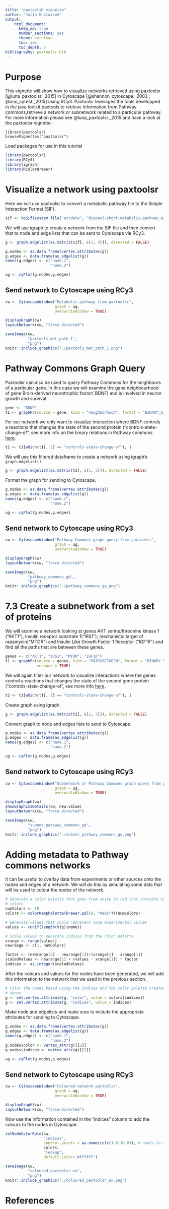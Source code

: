 ```yaml
---
title: "paxtoolsR vignette"
author: "Julia Gustavsen"
output: 
    html_document:
      keep_md: true
      number_sections: yes
      theme: cerulean
      toc: yes
      toc_depth: 6 
bibliography: paxtoolsr.bib
---
```

# Purpose

This vignette will show how to visualize networks retrieved using paxtoolsr [@luna_paxtoolsr:_2015] in Cytoscape [@shannon_cytoscape:_2003 ; @ono_cyrest:_2015] using RCy3. Paxtoolsr leverages the tools developped in the java toolkit paxtools to retrieve information from Pathway commons,retrieve a network or subnetwork related to a particular pathway. For more information please see @luna_paxtoolsr:_2015 and have a look at the paxtoolsr vignette:

```
library(paxtoolsr)
browseVignettes("paxtoolsr")
```

Load packages for use in this tutorial
```r
library(paxtoolsr)
library(RCy3)
library(igraph)
library(RColorBrewer)
```

# Visualize a network using paxtoolsr

Here we will use paxtoolsr to convert a metabolic pathway file to the Simple Interaction Format (SIF). 
```r
sif <- toSif(system.file("extdata", "biopax3-short-metabolic-pathway.owl", package = "paxtoolsr"))
```
We will use igraph to create a network from the SIF file and then convert that to node and edge lists that can be sent to Cytoscape via RCy3. 
```r
g <- graph.edgelist(as.matrix(sif[, c(1, 3)]), directed = FALSE)

g.nodes <- as.data.frame(vertex.attributes(g))
g.edges <- data.frame(as_edgelist(g))
names(g.edges) <- c("name.1",
                    "name.2")

ug <- cyPlot(g.nodes,g.edges)
```

## Send network to Cytoscape using RCy3

```r
cw <- CytoscapeWindow("Metabolic pathway from paxtoolsr",
                      graph = ug,
                      overwriteWindow = TRUE)
```

```r
displayGraph(cw)
layoutNetwork(cw, "force-directed")
```

```r
saveImage(cw,
          "paxtools_met_path_1",
          "png")
knitr::include_graphics("./paxtools_met_path_1.png")
```

# Pathway Commons Graph Query

Paxtoolsr can also be used to query Pathway Commons for the neighbours of a particular gene. In this case we will examine the gene neighbourhood of gene Brain-derived neurotrophic factor( BDNF) and is involved in neuron growth and survival. 
```r
gene <- "BDNF"
t1 <- graphPc(source = gene, kind = "neighborhood", format = "BINARY_SIF", verbose = TRUE)
```
For our network we only want to visualize interaction where BDNF controls a reactions that changes the state of the second protein ("controls-state-change-of", see more info on the binary relations in Pathway commons [here](http://www.pathwaycommons.org/pc2/formats).  
```r
t2 <- t1[which(t1[, 2] == "controls-state-change-of"), ]
```
We will use this filtered dataframe to create a network using igraph's `graph.edgelist()`
```r
g <- graph.edgelist(as.matrix(t2[, c(1, 3)]), directed = FALSE)
```
Format the graph for sending to Cytoscape.
```r
g.nodes <- as.data.frame(vertex.attributes(g))
g.edges <- data.frame(as_edgelist(g))
names(g.edges) <- c("name.1",
                    "name.2")

ug <- cyPlot(g.nodes,g.edges)
```

## Send network to Cytoscape using RCy3

```r
cw <- CytoscapeWindow("Pathway Commons graph query from paxtoolsr",
                      graph = ug,
                      overwriteWindow = TRUE)
```

```r
displayGraph(cw)
layoutNetwork(cw, "force-directed")
```

```r
saveImage(cw,
          "pathway_commons_gq",
          "png")
knitr::include_graphics("./pathway_commons_gq.png")
```

# 7.3 Create a subnetwork from a set of proteins

We will examine a network looking at genes AKT serine/threonine kinase 1 ("AKT1"), Insulin receptor substrate 1("IRS1"), mechanistic target of rapamycin("MTOR") and Insulin Like Growth Factor 1 Receptor ("IGF1R") and find all the paths that are between these genes. 
```r
genes <- c("AKT1", "IRS1", "MTOR", "IGF1R")
t1 <- graphPc(source = genes, kind = "PATHSBETWEEN", format = "BINARY_SIF", 
              verbose = TRUE)
```
We will again filter our network to visualize interactions where the genes control a reactions that changes the state of the second gene protein ("controls-state-change-of", see more info [here](http://www.pathwaycommons.org/pc2/formats).  
```r
t2 <- t1[which(t1[, 2] == "controls-state-change-of"), ]
```
Create graph using igraph.
```r
g <- graph.edgelist(as.matrix(t2[, c(1, 3)]), directed = FALSE)
```
Convert graph to node and edges lists to send to Cytoscape.
```r
g.nodes <- as.data.frame(vertex.attributes(g))
g.edges <- data.frame(as_edgelist(g))
names(g.edges) <- c("name.1",
                    "name.2")

ug <- cyPlot(g.nodes,g.edges)
```

## Send network to Cytoscape using RCy3

```r
cw <- CytoscapeWindow("Subnetwork of Pathway Commons graph query from paxtoolsr",
                      graph = ug,
                      overwriteWindow = TRUE)
```

```r
displayGraph(cw)
showGraphicsDetails(cw, new.value)
layoutNetwork(cw, "force-directed")
```

```r
saveImage(cw,
          "subnet_pathway_commons_gq",
          "png")
knitr::include_graphics("./subnet_pathway_commons_gq.png")
```

# Adding metadata to Pathway commons networks

It can be useful to overlay data from experiments or other sources onto the nodes and edges of a network. We will do this by simulating some data that will be used to colour the nodes of the network. 

```r
# Generate a color palette that goes from white to red that contains 10
# colors
numColors <- 10
colors <- colorRampPalette(brewer.pal(9, "Reds"))(numColors)

# Generate values that could represent some experimental values
values <- runif(length(V(g)$name))

# Scale values to generate indices from the color palette
xrange <- range(values)
newrange <- c(1, numColors)

factor <- (newrange[2] - newrange[1])/(xrange[2] - xrange[1])
scaledValues <- newrange[1] + (values - xrange[1]) * factor
indices <- as.integer(scaledValues)
```
After the colours and values for the nodes have been generated, we will add this information to the network that we used in the previous section.
```r
# Color the nodes based using the indices and the color palette created
# above
g <- set.vertex.attribute(g, "color", value = colors[indices])
g <- set.vertex.attribute(g, "indices", value = indices)
```

Make node and edgelists and make sure to include the appropriate attributes for sending to Cytoscape.
```r
g.nodes <- as.data.frame(vertex.attributes(g))
g.edges <- data.frame(as_edgelist(g))
names(g.edges) <- c("name.1",
                    "name.2")
g.nodes$color <- vertex_attr(g)[[2]]
g.nodes$indices <- vertex_attr(g)[[3]]

ug <- cyPlot(g.nodes,g.edges)
```

## Send network to Cytoscape using RCy3

```r
cw <- CytoscapeWindow("Coloured network paxtoolsr",
                      graph = ug,
                      overwriteWindow = TRUE)
```

```r
displayGraph(cw)
layoutNetwork(cw, "force-directed")
```

Now use the information contained in the "indices" column to add the colours to the nodes in Cytoscape. 
```r
setNodeColorRule(cw,
                 'indices',
                 control.points = as.numeric(c(1.0:10.0)), # needs to match type of column in Cytoscape
                 colors,
                 "lookup",
                 default.color='#ffffff')
```

```r
saveImage(cw,
          "coloured_paxtoolsr_ex",
          "png")
knitr::include_graphics("./coloured_paxtoolsr_ex.png")
```

# References